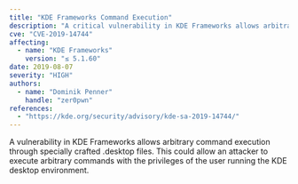 ```yaml
---
title: "KDE Frameworks Command Execution"
description: "A critical vulnerability in KDE Frameworks allows arbitrary command execution through malicious desktop files."
cve: "CVE-2019-14744"
affecting:
  - name: "KDE Frameworks"
    version: "≤ 5.1.60"
date: 2019-08-07
severity: "HIGH"
authors:
  - name: "Dominik Penner"
    handle: "zer0pwn"
references:
  - "https://kde.org/security/advisory/kde-sa-2019-14744/"
---
```


A vulnerability in KDE Frameworks allows arbitrary command execution through specially crafted .desktop files. This could allow an attacker to execute arbitrary commands with the privileges of the user running the KDE desktop environment.

